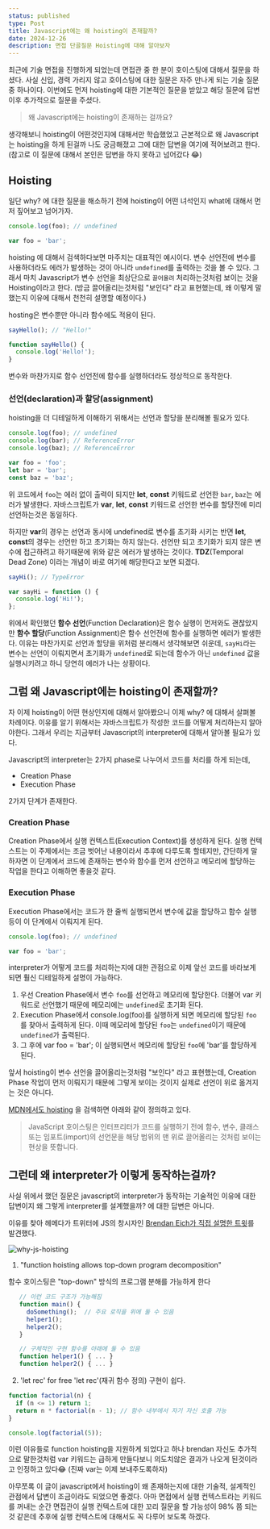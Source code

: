 ```yaml
---
status: published
type: Post
title: Javascript에는 왜 hoisting이 존재할까?
date: 2024-12-26
description: 면접 단골질문 Hoisting에 대해 알아보자
---
```


최근에 기술 면접을 진행하게 되었는데 면접관 중 한 분이 호이스팅에 대해서 질문을 하셨다.
사실 신입, 경력 가리지 않고 호이스팅에 대한 질문은 자주 만나게 되는 기술 질문 중 하나이다. 이번에도 먼저 hoisting에 대한 기본적인 질문을 받았고 해당 질문에 답변 이후 추가적으로 질문을 주셨다.

> 왜 Javascript에는 hoisting이 존재하는 걸까요?

생각해보니 hoisting이 어떤것인지에 대해서만 학습했었고 근본적으로 왜 Javascript는 hoisting을 하게 된걸까 나도 궁금해졌고 그에 대한 답변을 여기에 적어보려고 한다.
(참고로 이 질문에 대해서 본인은 답변을 하지 못하고 넘어갔다 😂)

## Hoisting

일단 why? 에 대한 질문을 해소하기 전에 hoisting이 어떤 녀석인지 what에 대해서 먼저 짚어보고 넘어가자.

```js
console.log(foo); // undefined

var foo = 'bar';
```

hoisting 에 대해서 검색하다보면 마주치는 대표적인 예시이다. 변수 선언전에 변수를 사용하더라도 에러가 발생하는 것이 아니라 `undefined`를 출력하는 것을 볼 수 있다. 그래서 마치 Javascript가 변수 선언을 최상단으로 `끌어올려` 처리하는것처럼 보이는 것을 Hoisting이라고 한다. (방금 끌어올리는것처럼 "보인다" 라고 표현했는데, 왜 이렇게 말했는지 이유에 대해서 천천히 설명할 예정이다.)

hosting은 변수뿐만 아니라 함수에도 적용이 된다.

```js
sayHello(); // "Hello!"

function sayHello() {
  console.log('Hello!');
}
```

변수와 마찬가지로 함수 선언전에 함수를 실행하더라도 정상적으로 동작한다.

### 선언(declaration)과 할당(assignment)

hoisting을 더 디테일하게 이해하기 위해서는 선언과 할당을 분리해볼 필요가 있다.

```js
console.log(foo); // undefined
console.log(bar); // ReferenceError
console.log(baz); // ReferenceError

var foo = 'foo';
let bar = 'bar';
const baz = 'baz';
```

위 코드에서 `foo`는 에러 없이 출력이 되지만 **let**, **const** 키워드로 선언한 `bar`, `baz`는 에러가 발생한다. 자바스크립트가 **var**, **let**, **const** 키워드로 선언한 변수를 할당전에 미리 선언하는것은 동일하다.

하지만 **var**의 경우는 선언과 동시에 undefined로 변수를 초기화 시키는 반면 **let**, **const**의 경우는 선언만 하고 초기화는 하지 않는다. 선언만 되고 초기화가 되지 않은 변수에 접근하려고 하기때문에 위와 같은 에러가 발생하는 것이다. **TDZ**(Temporal Dead Zone) 이라는 개념이 바로 여기에 해당한다고 보면 되겠다.

```js
sayHi(); // TypeError

var sayHi = function () {
  console.log('Hi!');
};
```

위에서 확인했던 **함수 선언**(Function Declaration)은 함수 실행이 먼저와도 괜찮았지만 **함수 할당**(Function Assignment)은 함수 선언전에 함수를 실행하면 에러가 발생한다. 이유는 마찬가지로 선언과 할당을 위처럼 분리해서 생각해보면 쉬운데, `sayHi`라는 변수는 선언이 이뤄지면서 초기화가 `undefined`로 되는데 함수가 아닌 `undefined` 값을 실행시키려고 하니 당연히 에러가 나는 상황이다.

## 그럼 왜 Javascript에는 hoisting이 존재할까?

자 이제 hoisting이 어떤 현상인지에 대해서 알아봤으니 이제 why? 에 대해서 살펴볼 차례이다. 이유를 알기 위해서는 자바스크립트가 작성한 코드를 어떻게 처리하는지 알아야한다. 그래서 우리는 지금부터 Javascript의 interpreter에 대해서 알아볼 필요가 있다.

Javascript의 interpreter는 2가지 phase로 나누어서 코드를 처리를 하게 되는데,

- Creation Phase
- Execution Phase

2가지 단계가 존재한다.

### Creation Phase

Creation Phase에서 실행 컨텍스트(Execution Context)를 생성하게 된다. 실행 컨텍스트는 이 주제에서는 조금 벗어난 내용이라서 추후에 다루도록 할테지만, 간단하게 말하자면 이 단계에서 코드에 존재하는 변수와 함수를 먼저 선언하고 메모리에 할당하는 작업을 한다고 이해하면 좋을것 같다.

### Execution Phase

Execution Phase에서는 코드가 한 줄씩 실행되면서 변수에 값을 할당하고 함수 실행등이 이 단계에서 이뤄지게 된다.

```js
console.log(foo); // undefined

var foo = 'bar';
```

interpreter가 어떻게 코드를 처리하는지에 대한 관점으로 이제 앞선 코드를 바라보게 되면 훨신 디테일하게 설명이 가능하다.

1. 우선 Creation Phase에서 변수 `foo`를 선언하고 메모리에 할당한다. 더불어 var 키워드로 선언했기 때문에 메모리에는 `undefined`로 초기화 된다.
2. Execution Phase에서 console.log(foo)를 실행하게 되면 메모리에 할당된 `foo`를 찾아서 출력하게 된다. 이때 메모리에 할당된 `foo`는 `undefined`이기 때문에 `undefined`가 출력된다.
3. 그 후에 var foo = 'bar'; 이 실행되면서 메모리에 할당된 `foo`에 'bar'를 할당하게 된다.

앞서 hoisting이 변수 선언을 끌어올리는것처럼 "보인다" 라고 표현했는데, Creation Phase 작업이 먼저 이뤄지기 때문에 그렇게 보이는 것이지 실제로 선언이 위로 옮겨지는 것은 아니다.

[MDN에서도 hoisting](https://developer.mozilla.org/ko/docs/Glossary/Hoisting) 을 검색하면 아래와 같이 정의하고 있다.

> JavaScript 호이스팅은 인터프리터가 코드를 실행하기 전에 함수, 변수, 클래스 또는 임포트(import)의 선언문을 해당 범위의 맨 위로 끌어올리는 것처럼 보이는 현상을 뜻합니다.

## 그런데 왜 interpreter가 이렇게 동작하는걸까?

사실 위에서 했던 질문은 javascript의 interpreter가 동작하는 기술적인 이유에 대한 답변이지 왜 그렇게 interpreter를 설계했을까? 에 대한 답변은 아니다.

이유를 찾아 헤메다가 트위터에 JS의 창시자인 [Brendan Eich가 직접 설명한 트윗](https://x.com/BrendanEich/status/522394590301933568)를 발견했다.

![why-js-hoisting](/why-js-hoisting.png)

1. "function hoisting allows top-down program decomposition"

함수 호이스팅은 "top-down" 방식의 프로그램 분해를 가능하게 한다

```js
   // 이런 코드 구조가 가능해짐
   function main() {
     doSomething();  // 주요 로직을 위에 둘 수 있음
     helper1();
     helper2();
   }

   // 구체적인 구현 함수를 아래에 둘 수 있음
   function helper1() { ... }
   function helper2() { ... }
```

2. 'let rec' for free
   'let rec'(재귀 함수 정의) 구현이 쉽다.

```js
function factorial(n) {
  if (n <= 1) return 1;
  return n * factorial(n - 1); // 함수 내부에서 자기 자신 호출 가능
}

console.log(factorial(5));
```

이런 이유들로 function hoisting을 지원하게 되었다고 하나 brendan 자신도 추가적으로 말한것처럼 var 키워드는 급하게 만들다보니 의도치않은 결과가 나오게 된것이라고 인정하고 있다😂
(진짜 var는 이제 보내주도록하자)

아무쪼록 이 글이 javascript에서 hoisting이 왜 존재하는지에 대한 기술적, 설계적인 관점에서 답변이 조금이라도 되었으면 좋겠다. 아마 면접에서 실행 컨텍스트라는 키워드를 꺼내는 순간 면접관이 실행 컨텍스트에 대한 꼬리 질문을 할 가능성이 98% 쯤 되는것 같은데 추후에 실행 컨텍스트에 대해서도 꼭 다루어 보도록 하겠다.
